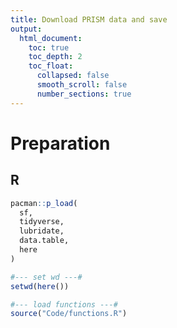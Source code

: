 ```yaml
---
title: Download PRISM data and save 
output: 
  html_document:
    toc: true
    toc_depth: 2
    toc_float:
      collapsed: false
      smooth_scroll: false
      number_sections: true
---
```


# Preparation

## R

```r
pacman::p_load(
  sf,
  tidyverse,
  lubridate,
  data.table,
  here
)

#--- set wd ---#
setwd(here())

#--- load functions ---#
source("Code/functions.R")
```

